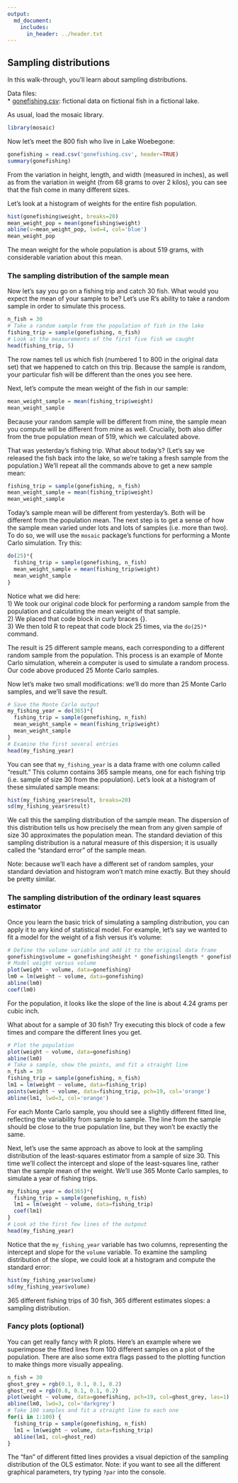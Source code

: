 ```yaml
---
output:
  md_document:
    includes:
      in_header: ../header.txt
---
```


## Sampling distributions

In this walk-through, you'll learn about sampling distributions.

Data files:  
* [gonefishing.csv](gonefishing.csv): fictional data on fictional fish in a fictional lake.

As usual, load the mosaic library.
```r
library(mosaic)
```

Now let's meet the 800 fish who live in Lake Woebegone:
```r
gonefishing = read.csv('gonefishing.csv', header=TRUE)
summary(gonefishing)
```


From the variation in height, length, and width (measured in inches), as well as from the variation in weight (from 68 grams to over 2 kilos), you can see that the fish come in many different sizes.

Let's look at a histogram of weights for the entire fish population.
```r
hist(gonefishing$weight, breaks=20)
mean_weight_pop = mean(gonefishing$weight)
abline(v=mean_weight_pop, lwd=4, col='blue')
mean_weight_pop
```

The mean weight for the whole population is about 519 grams, with considerable variation about this mean.

### The sampling distribution of the sample mean

Now let's say you go on a fishing trip and catch 30 fish.  What would you expect the mean of your sample to be?  Let's use R's ability to take a random sample in order to simulate this process.
```r
n_fish = 30
# Take a random sample from the population of fish in the lake
fishing_trip = sample(gonefishing, n_fish)
# Look at the measurements of the first five fish we caught
head(fishing_trip, 5)
```
The row names tell us which fish (numbered 1 to 800 in the original data set) that we happened to catch on this trip.  Because the sample is random, your particular fish will be different than the ones you see here.

Next, let's compute the mean weight of the fish in our sample:
```r
mean_weight_sample = mean(fishing_trip$weight)
mean_weight_sample
```
Because your random sample will be different from mine, the sample mean you compute will be different from mine as well.  Crucially, both also differ from the true population mean of 519, which we calculated above.

That was yesterday's fishing trip.  What about today's?  (Let's say we released the fish back into the lake, so we're taking a fresh sample from the population.)  We'll repeat all the commands above to get a new sample mean:
```r
fishing_trip = sample(gonefishing, n_fish)
mean_weight_sample = mean(fishing_trip$weight)
mean_weight_sample
```

Today's sample mean will be different from yesterday's.  Both will be different from the population mean.  The next step is to get a sense of how the sample mean varied under lots and lots of samples (i.e. more than two).  To do so, we will use the `mosaic` package's functions for performing a Monte Carlo simulation.  Try this:
```r
do(25)*{
  fishing_trip = sample(gonefishing, n_fish)
  mean_weight_sample = mean(fishing_trip$weight)
  mean_weight_sample
}
```
Notice what we did here:  
1) We took our original code block for performing a random sample from the population and calculating the mean weight of that sample.  
2) We placed that code block in curly braces {}.  
3) We then told R to repeat that code block 25 times, via the `do(25)*` command.  

The result is 25 different sample means, each corresponding to a different random sample from the population.  This process is an example of Monte Carlo simulation, wherein a computer is used to simulate a random process.  Our code above produced 25 Monte Carlo samples.  

Now let's make two small modifications: we'll do more than 25 Monte Carlo samples, and we'll save the result.
```r
# Save the Monte Carlo output
my_fishing_year = do(365)*{
  fishing_trip = sample(gonefishing, n_fish)
  mean_weight_sample = mean(fishing_trip$weight)
  mean_weight_sample
}
# Examine the first several entries
head(my_fishing_year)
```

You can see that `my_fishing_year` is a data frame with one column called "result."  This column contains 365 sample means, one for each fishing trip (i.e. sample of size 30 from the population).  Let's look at a histogram of these simulated sample means:
```r
hist(my_fishing_year$result, breaks=20)
sd(my_fishing_year$result)
```
We call this the sampling distribution of the sample mean.  The dispersion of this distribution tells us how precisely the mean from any given sample of size 30 approximates the population mean.  The standard deviation of this sampling distribution is a natural measure of this dispersion; it is usually called the "standard error" of the sample mean.

Note: because we'll each have a different set of random samples, your standard deviation and histogram won't match mine exactly.  But they should be pretty similar.

### The sampling distribution of the ordinary least squares estimator

Once you learn the basic trick of simulating a sampling distribution, you can apply it to any kind of statistical model.  For example, let's say we wanted to fit a model for the weight of a fish versus it's volume:
```r
# Define the volume variable and add it to the original data frame
gonefishing$volume = gonefishing$height * gonefishing$length * gonefishing$width
# Model weight versus volume
plot(weight ~ volume, data=gonefishing)
lm0 = lm(weight ~ volume, data=gonefishing)
abline(lm0)
coef(lm0)
```
For the population, it looks like the slope of the line is about 4.24 grams per cubic inch.

What about for a sample of 30 fish?  Try executing this block of code a few times and compare the different lines you get.
```r
# Plot the population
plot(weight ~ volume, data=gonefishing)
abline(lm0)
# Take a sample, show the points, and fit a straight line
n_fish = 30
fishing_trip = sample(gonefishing, n_fish)
lm1 = lm(weight ~ volume, data=fishing_trip)
points(weight ~ volume, data=fishing_trip, pch=19, col='orange')
abline(lm1, lwd=3, col='orange')
```
For each Monte Carlo sample, you should see a slightly different fitted line, reflecting the variability from sample to sample.  The line from the sample should be close to the true population line, but they won't be exactly the same.

Next, let's use the same approach as above to look at the sampling distribution of the least-squares estimator from a sample of size 30.  This time we'll collect the intercept and slope of the least-squares line, rather than the sample mean of the weight.  We'll use 365 Monte Carlo samples, to simulate a year of fishing trips.  
```r
my_fishing_year = do(365)*{
  fishing_trip = sample(gonefishing, n_fish)
  lm1 = lm(weight ~ volume, data=fishing_trip)
  coef(lm1)
}
# Look at the first few lines of the outpout
head(my_fishing_year)
```

Notice that the `my_fishing_year` variable has two columns, representing the intercept and slope for the `volume` variable.  To examine the sampling distribution of the slope, we could look at a histogram and compute the standard error:
```r
hist(my_fishing_year$volume)
sd(my_fishing_year$volume)
```

365 different fishing trips of 30 fish, 365 different estimates slopes: a sampling distribution.


### Fancy plots (optional)

You can get really fancy with R plots.  Here's an example where we superimpose the fitted lines from 100 different samples on a plot of the population.  There are also some extra flags passed to the plotting function to make things more visually appealing.  
```r
n_fish = 30
ghost_grey = rgb(0.1, 0.1, 0.1, 0.2)
ghost_red = rgb(0.8, 0.1, 0.1, 0.2)
plot(weight ~ volume, data=gonefishing, pch=19, col=ghost_grey, las=1)
abline(lm0, lwd=3, col='darkgrey')
# Take 100 samples and fit a straight line to each one
for(i in 1:100) {
  fishing_trip = sample(gonefishing, n_fish)
  lm1 = lm(weight ~ volume, data=fishing_trip)
  abline(lm1, col=ghost_red)
}
```

The "fan" of different fitted lines provides a visual depiction of the sampling distribution of the OLS estimator.  Note: if you want to see all the different graphical parameters, try typing `?par` into the console.
